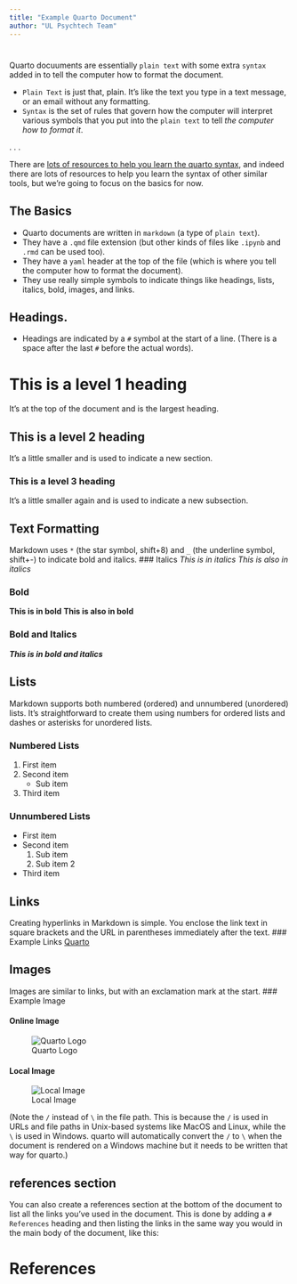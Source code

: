 ```yaml
---
title: "Example Quarto Document"
author: "UL Psychtech Team"
---
```


#
Quarto docuuments are essentially `plain text` with some extra `syntax` added in to tell the computer how to format the document.

 - `Plain Text` is just that, plain. It's like the text you type in a text message, or an email without any formatting.
 - `Syntax` is the set of rules that govern how the computer will interpret various symbols that you put into the `plain text` to tell *the computer how to format it*.

. . . 

There are [lots of resources to help you learn the quarto syntax](https://quarto.org/docs/get-started/hello/vscode.html), and indeed there are lots of resources to help you learn the syntax of other similar tools, but we're going to focus on the basics for now.



## The Basics
 - Quarto documents are written in `markdown` (a type of `plain text`).
 - They have a `.qmd` file extension (but other kinds of files like `.ipynb` and `.rmd` can be used too).
 - They have a `yaml` header at the top of the file (which is where you tell the computer how to format the document).
 - They use really simple symbols to indicate things like headings, lists, italics, bold, images, and links. 



## Headings. 

-   Headings are indicated by a `#` symbol at the start of a line. (There is a space after the last `#` before the actual words).

# This is a level 1 heading
It's at the top of the document and is the largest heading.

## This is a level 2 heading
It's a little smaller and is used to indicate a new section.

### This is a level 3 heading
It's a little smaller again and is used to indicate a new subsection. 



## Text Formatting

Markdown uses `*` (the star symbol, shift+8) and `_` (the underline symbol, shift+-) to indicate bold and italics.
###  Italics
*This is in italics*
_This is also in italics_

### Bold
**This is in bold**
__This is also in bold__

### Bold and Italics
***This is in bold and italics***


## Lists

Markdown supports both numbered (ordered) and unnumbered (unordered) lists. It's straightforward to create them using numbers for ordered lists and dashes or asterisks for unordered lists.

### Numbered Lists
1. First item
2. Second item
    - Sub item
3. Third item

### Unnumbered Lists
- First item
- Second item
    1. Sub item
    2. Sub item 2
- Third item


## Links
Creating hyperlinks in Markdown is simple. You enclose the link text in square brackets and the URL in parentheses immediately after the text.
### Example Links
[Quarto](https://quarto.org)

## Images
Images are similar to links, but with an exclamation mark at the start.
### Example Image

#### Online Image
![Quarto Logo](https://quarto.org/img/logo.png)

#### Local Image
![Local Image](./images/ul-logo.png)

(Note the `/` instead of `\` in the file path. This is because the `/` is used in URLs and file paths in Unix-based systems like MacOS and Linux, while the `\` is used in Windows.
quarto will automatically convert the `/` to `\` when the document is rendered on a Windows machine but it needs to be written that way for quarto.)

## references section
You can also create a references section at the bottom of the document to list all the links you've used in the document. This is done by adding a `# References` heading and then listing the links in the same way you would in the main body of the document, like this:

# References
::: {#refs}
:::


